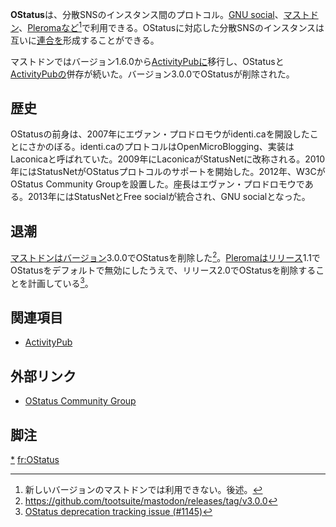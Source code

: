 '''OStatus'''は、分散SNSのインスタンス間のプロトコル。[[GNU social]]、[[マストドン]]、[[Pleroma]]など<ref>新しいバージョンのマストドンでは利用できない。後述。</ref>で利用できる。OStatusに対応した分散SNSのインスタンスは互いに[[連合]]を形成することができる。

マストドンではバージョン1.6.0から[[ActivityPub]]に移行し、OStatusと[[ActivityPub]]の併存が続いた。バージョン3.0.0でOStatusが削除された。

==歴史==
OStatusの前身は、2007年にエヴァン・プロドロモウがidenti.caを開設したことにさかのぼる。identi.caのプロトコルはOpenMicroBlogging、実装はLaconicaと呼ばれていた。2009年にLaconicaがStatusNetに改称される。2010年にはStatusNetがOStatusプロトコルのサポートを開始した。2012年、W3CがOStatus Community Groupを設置した。座長はエヴァン・プロドロモウである。2013年にはStatusNetとFree socialが統合され、GNU socialとなった。

==退潮==
[[Mastodon|マストドン]]はバージョン3.0.0でOStatusを削除した<ref>https://github.com/tootsuite/mastodon/releases/tag/v3.0.0</ref>。[[Pleroma]]はリリース1.1でOStatusをデフォルトで無効にしたうえで、リリース2.0でOStatusを削除することを計画している<ref>[https://git.pleroma.social/pleroma/pleroma/issues/1145 OStatus deprecation tracking issue (#1145)]</ref>。

==関連項目==
* [[ActivityPub]]

==外部リンク==
* [https://www.w3.org/community/ostatus/ OStatus Community Group]

==脚注==
<references />

[[category:OStatus|*]]
{{DEFAULTSORT:ostatus}}
[[fr:OStatus]]